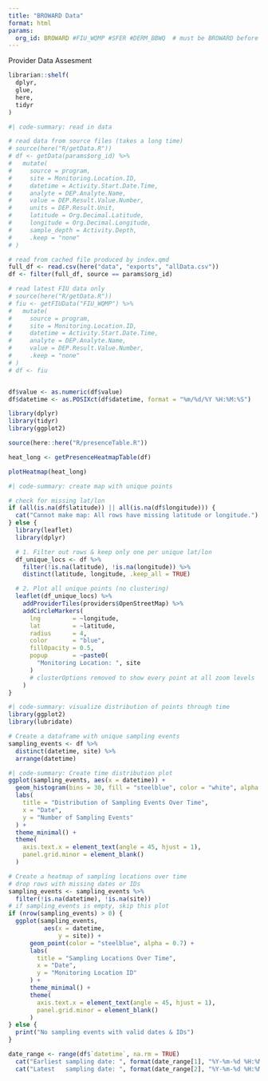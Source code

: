 ```yaml
---
title: "BROWARD Data"
format: html
params: 
  org_id: BROWARD #FIU_WQMP #SFER #DERM_BBWQ  # must be BROWARD before rendering
---
```


Provider Data Assesment

```R
librarian::shelf(
  dplyr,
  glue,
  here,
  tidyr
)
```

```R
#| code-summary: read in data

# read data from source files (takes a long time)
# source(here("R/getData.R"))
# df <- getData(params$org_id) %>%
#   mutate(
#     source = program,
#     site = Monitoring.Location.ID,
#     datetime = Activity.Start.Date.Time,
#     analyte = DEP.Analyte.Name,
#     value = DEP.Result.Value.Number,
#     units = DEP.Result.Unit,
#     latitude = Org.Decimal.Latitude,
#     longitude = Org.Decimal.Longitude,
#     sample_depth = Activity.Depth,
#     .keep = "none"
# )

# read from cached file produced by index.qmd
full_df <- read.csv(here("data", "exports", "allData.csv"))
df <- filter(full_df, source == params$org_id)

# read latest FIU data only
# source(here("R/getData.R"))
# fiu <- getFIUData("FIU_WQMP") %>%
#   mutate(
#     source = program,
#     site = Monitoring.Location.ID,
#     datetime = Activity.Start.Date.Time,
#     analyte = DEP.Analyte.Name,
#     value = DEP.Result.Value.Number,
#     .keep = "none"
# )
# df <- fiu


df$value <- as.numeric(df$value)
df$datetime <- as.POSIXct(df$datetime, format = "%m/%d/%Y %H:%M:%S")

```

```R
library(dplyr)
library(tidyr)
library(ggplot2)

source(here::here("R/presenceTable.R"))

heat_long <- getPresenceHeatmapTable(df)
```

```R
plotHeatmap(heat_long)
```


```R
#| code-summary: create map with unique points

# check for missing lat/lon
if (all(is.na(df$latitude)) || all(is.na(df$longitude))) {
  cat("Cannot make map: All rows have missing latitude or longitude.")
} else {
  library(leaflet)
  library(dplyr)

  # 1. Filter out rows & keep only one per unique lat/lon
  df_unique_locs <- df %>%
    filter(!is.na(latitude), !is.na(longitude)) %>%
    distinct(latitude, longitude, .keep_all = TRUE)

  # 2. Plot all unique points (no clustering)
  leaflet(df_unique_locs) %>%
    addProviderTiles(providers$OpenStreetMap) %>%
    addCircleMarkers(
      lng         = ~longitude,
      lat         = ~latitude,
      radius      = 4,
      color       = "blue",
      fillOpacity = 0.5,
      popup       = ~paste0(
        "Monitoring Location: ", site
      )
      # clusterOptions removed to show every point at all zoom levels
    )
}
```

```R
#| code-summary: visualize distribution of points through time
library(ggplot2)
library(lubridate)

# Create a dataframe with unique sampling events
sampling_events <- df %>%
  distinct(datetime, site) %>%
  arrange(datetime)
```

```R
#| code-summary: Create time distribution plot
ggplot(sampling_events, aes(x = datetime)) +
  geom_histogram(bins = 30, fill = "steelblue", color = "white", alpha = 0.7) +
  labs(
    title = "Distribution of Sampling Events Over Time",
    x = "Date",
    y = "Number of Sampling Events"
  ) +
  theme_minimal() +
  theme(
    axis.text.x = element_text(angle = 45, hjust = 1),
    panel.grid.minor = element_blank()
  )

```

```R
# Create a heatmap of sampling locations over time
# drop rows with missing dates or IDs
sampling_events <- sampling_events %>%
  filter(!is.na(datetime), !is.na(site))
# if sampling_events is empty, skip this plot
if (nrow(sampling_events) > 0) {
  ggplot(sampling_events, 
          aes(x = datetime, 
              y = site)) +
      geom_point(color = "steelblue", alpha = 0.7) +
      labs(
        title = "Sampling Locations Over Time",
        x = "Date",
        y = "Monitoring Location ID"
      ) +
      theme_minimal() +
      theme(
        axis.text.x = element_text(angle = 45, hjust = 1),
        panel.grid.minor = element_blank()
      )
} else {
  print("No sampling events with valid dates & IDs")
}
```

```R
date_range <- range(df$`datetime`, na.rm = TRUE)
  cat("Earliest sampling date: ", format(date_range[1], "%Y-%m-%d %H:%M:%S"), "\n")
  cat("Latest   sampling date: ", format(date_range[2], "%Y-%m-%d %H:%M:%S"), "\n")
```

